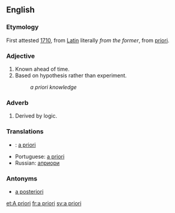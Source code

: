 == English ==

=== Etymology ===

First attested [[w:1710|1710]], from [[Latin]] literally ''from the former'', from [[priori]].

=== Adjective ===

# Known ahead of time.
# Based on hypothesis rather than experiment.
#: ''a priori knowledge''

=== Adverb ===

# Derived by logic.

=== Translations ===

* {{de}}: [[a priori]]
* Portuguese: [[a priori]]
* Russian: [[априори]]

=== Antonyms ===

* [[a posteriori]]

{{wikipedia}}

[[et:A priori]]
[[fr:a priori]]
[[sv:a priori]]